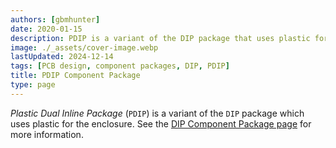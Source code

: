 ```yaml
---
authors: [gbmhunter]
date: 2020-01-15
description: PDIP is a variant of the DIP package that uses plastic for the enclosure.
image: ./_assets/cover-image.webp
lastUpdated: 2024-12-14
tags: [PCB design, component packages, DIP, PDIP]
title: PDIP Component Package
type: page
---
```


_Plastic Dual Inline Package_ (`PDIP`) is a variant of the `DIP` package which uses plastic for the enclosure. See the [DIP Component Package page](/pcb-design/component-packages/dip-component-package) for more information.
